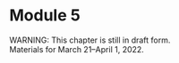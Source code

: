 # Module 5 {#m5}

::: {.yellowbox data-latex=""}
WARNING: This chapter is still in draft form.  
Materials for March 21--April 1, 2022.
:::

